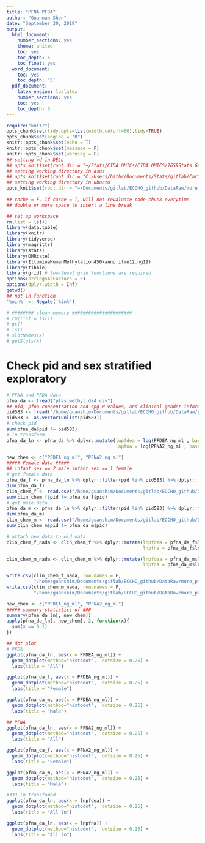 ```yaml
---
title: "PFNA PFDA"
author: "Guannan Shen"
date: "September 30, 2019"
output: 
  html_document:
    number_sections: yes
    theme: united
    toc: yes
    toc_depth: 5
    toc_float: yes
  word_document:
    toc: yes
    toc_depth: '5'
  pdf_document:
    latex_engine: lualatex
    number_sections: yes
    toc: yes
    toc_depth: 5
---
```


```r
require("knitr")
opts_chunk$set(tidy.opts=list(width.cutoff=60),tidy=TRUE)
opts_chunk$set(engine = "R")
knitr::opts_chunk$set(echo = T)
knitr::opts_chunk$set(message = F)
knitr::opts_chunk$set(warning = F)
## setting wd in DELL
## opts_knit$set(root.dir = "~/Stats/CIDA_OMICs/CIDA_OMICS/7659Stats_Genetics/HW5/")
## setting working directory in asus 
## opts_knit$set(root.dir = "C:/Users/hithr/Documents/Stats/gitlab/Cario_RNASeq_Microbiom_Inte/DataRaw/") 
## setting working directory in ubuntu
opts_knit$set(root.dir = "~/Documents/gitlab/ECCHO_github/DataRaw/more_pfas/")
                                                 
## cache = F, if cache = T, will not revaluate code chunk everytime
## double or more space to insert a line break
```


```r
## set up workspace
rm(list = ls())
library(data.table)
library(knitr)
library(tidyverse)
library(magrittr)
library(stats)
library(DMRcate)
library(IlluminaHumanMethylation450kanno.ilmn12.hg19)
library(tibble)
library(grid) # low-level grid functions are required
options(stringsAsFactors = F)
options(dplyr.width = Inf)
getwd()
## not in function
'%nin%' <- Negate('%in%')

# ######## clean memory ######################
# rm(list = ls())
# gc()
# ls()
# slotNames(x)
# getSlots(x)

```

# Check pid and sex stratified exploratory

```r
# PFNA and PFDA data
pfna_da <- fread("pfas_methyl_di4.csv")
## pid, pfoa concentration and cpg M values, and clinical gender information 
pid583 <- fread("/home/guanshim/Documents/gitlab/ECCHO_github/DataRaw/pid583.csv")
pid583 <- as.vector(unlist(pid583))
# check pid 
sum(pfna_da$pid != pid583)
# ln transform 
pfna_da_ln <- pfna_da %>% dplyr::mutate(lnpfdea = log(PFDEA_ng_ml , base = exp(1)),
                                        lnpfna = log(PFNA2_ng_ml , base = exp(1)))

new_chem <- c("PFDEA_ng_ml", "PFNA2_ng_ml")
##### Female data #####
## infant_sex == 2 male infant_sex == 1 female 
# get female data
pfna_da_f <- pfna_da_ln %>% dplyr::filter(pid %in% pid583) %>% dplyr::filter(infant_sex == 1)
dim(pfna_da_f)
clin_chem_f <- read.csv("/home/guanshim/Documents/gitlab/ECCHO_github/DataProcessed/clin_chem_f.csv")
sum(clin_chem_f$pid != pfna_da_f$pid)
# get male data
pfna_da_m <- pfna_da_ln %>% dplyr::filter(pid %in% pid583) %>% dplyr::filter(infant_sex == 2)
dim(pfna_da_m)
clin_chem_m <- read.csv("/home/guanshim/Documents/gitlab/ECCHO_github/DataProcessed/clin_chem_m.csv")
sum(clin_chem_m$pid != pfna_da_m$pid)

# attach new data to old data
clin_chem_f_nada <- clin_chem_f %>% dplyr::mutate(lnpfdea = pfna_da_f$lnpfdea ,
                                                  lnpfna = pfna_da_f$lnpfna  )

clin_chem_m_nada <- clin_chem_m %>% dplyr::mutate(lnpfdea = pfna_da_m$lnpfdea ,
                                                  lnpfna = pfna_da_m$lnpfna  )

write.csv(clin_chem_f_nada, row.names = F,
          "/home/guanshim/Documents/gitlab/ECCHO_github/DataRaw/more_pfas/clin_chem_f_nada.csv")
write.csv(clin_chem_m_nada, row.names = F,
          "/home/guanshim/Documents/gitlab/ECCHO_github/DataRaw/more_pfas/clin_chem_m_nada.csv")
```

```r
new_chem <- c("PFDEA_ng_ml", "PFNA2_ng_ml")
##### summary statistics of ###
summary(pfna_da_ln[, new_chem])
apply(pfna_da_ln[, new_chem], 2, function(x){
  sum(x <= 0.1)
})

## dot plot 
# PFDA
ggplot(pfna_da_ln, aes(x = PFDEA_ng_ml)) +
  geom_dotplot(method="histodot",  dotsize = 0.25) +
  labs(title = "All")

ggplot(pfna_da_f, aes(x = PFDEA_ng_ml)) +
  geom_dotplot(method="histodot",  dotsize = 0.25) +
  labs(title = "Female")

ggplot(pfna_da_m, aes(x = PFDEA_ng_ml)) +
  geom_dotplot(method="histodot",  dotsize = 0.25) +
  labs(title = "Male")

## PFNA
ggplot(pfna_da_ln, aes(x = PFNA2_ng_ml)) +
  geom_dotplot(method="histodot",  dotsize = 0.25) +
  labs(title = "All")

ggplot(pfna_da_f, aes(x = PFNA2_ng_ml)) +
  geom_dotplot(method="histodot",  dotsize = 0.25) +
  labs(title = "Female")

ggplot(pfna_da_m, aes(x = PFNA2_ng_ml)) +
  geom_dotplot(method="histodot",  dotsize = 0.25) +
  labs(title = "Male")

#333 ln transfomed 
ggplot(pfna_da_ln, aes(x = lnpfdea)) +
  geom_dotplot(method="histodot",  dotsize = 0.25) +
  labs(title = "All ln")

ggplot(pfna_da_ln, aes(x = lnpfna)) +
  geom_dotplot(method="histodot",  dotsize = 0.25) +
  labs(title = "All ln")


```